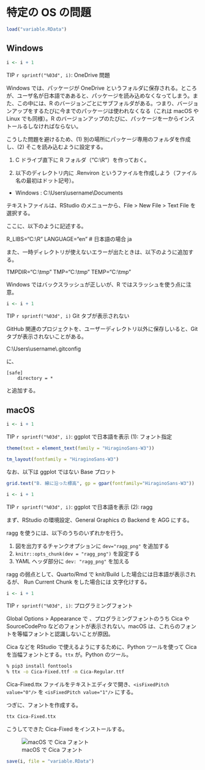 # 特定の OS の問題 {#os}

```r
load("variable.RData")
```

## Windows

::: callout-tip
```r
i <- i + 1
```

TIP `r sprintf("%03d", i)`: OneDrive 問題
:::

Windows では、パッケージが OneDrive というフォルダに保存される。ところが、ユーザ名が日本語でああると、パッケージを読み込めなくなってしまう。また、この中には、R のバージョンごとにサブフォルダがある。つまり、バージョンアップをするたびに今までのパッケージは使われなくなる（これは macOS や Linux でも同様）。R のバージョンアップのたびに、パッケージを一からインストールるしなければならない。

こうした問題を避けるため、(1) 別の場所にパッケージ専用のフォルダを作成し、(2) そこを読み込むように設定する。

(1) C ドライブ直下に R フォルダ（"C:\\R"）を作っておく。

(2) 以下のディレクトリ内に .Renviron というファイルを作成しよう（ファイル名の最初はドット記号）。

-   Windows : C:\\Users\\username\\Documents


テキストファイルは、RStudio のメニューから、File \> New File \> Text File を選択する。

ここに、以下のように記述する。

R_LIBS="C:\\R" 
LANGUAGE="en" \# 日本語の場合 ja

また、一時ディレクトリが使えないエラーが出たときは、以下のように追加する。

TMPDIR="C:\\tmp" 
TMP="C:\\tmp" 
TEMP="C:\\tmp"

Windows ではバックスラッシュが正しいが、R ではスラッシュを使う点に注意。

::: callout-tip
```r
i <- i + 1
```
TIP `r sprintf("%03d", i)` Git タブが表示されない
:::

GitHub 関連のプロジェクトを、ユーザーディレクトリ以外に保存しいると、Git タブが表示されないことがある。

C:\\Users\\username\\.gitconfig

に、

```
[safe]
    directory = *
```

と追加する。

## macOS

::: callout-tip
```r
i <- i + 1
```

TIP `r sprintf("%03d", i)`: ggplot で日本語を表示 (1): フォント指定
:::

```r
theme(text = element_text(family = "HiraginoSans-W3"))
```

```r
tm_layout(fontfamily = "HiraginoSans-W3")
```

なお、以下は ggplot ではない Base プロット

```r
grid.text("B. 線に沿った標高", gp = gpar(fontfamily="HiraginoSans-W3"))
```

::: callout-tip
```r
i <- i + 1
```
TIP `r sprintf("%03d", i)`: ggplot で日本語を表示 (2): ragg
:::

まず、RStudio の環境設定、General Graphics の Backend を AGG にする。

ragg を使うには、以下のうちのいずれかを行う。

1. 図を出力するチャンクオプションに `dev="ragg_png"` を追加する
2. `knitr::opts_chunk(dev = "ragg_png")` を設定する
3. YAML ヘッダ部分に `dev: "ragg_png"` を加える

ragg の弱点として、Quarto/Rmd で knit/Build した場合には日本語が表示されるが、 Run Current Chunk をした場合には 文字化けする。

::: calloしてしまいますut-tip
```r
i <- i + 1
```
TIP `r sprintf("%03d", i)`: プログラミングフォント
:::

Global Options > Appearance で 、プログラミングフォントのうち Cica や SourceCodePro などのフォントが表示されない。macOS は、これらのフォントを等幅フォントと認識しないことが原因。

Cica などを RStudio で使えるようにするために、Python ツールを使って Cica を当幅フォントとする。`ttx` が。Python のツール。

```bash
% pip3 install fonttools
% ttx -o Cica-Fixed.ttf -m Cica-Regular.ttf
```

Cica-Fixed.ttx ファイルをテキストエディタで開き、`<isFixedPitch value="0"/>` を `<isFixedPitch value="1"/>` にする。

つぎに、フォントを作成する。

```bash
ttx Cica-Fixed.ttx
```

こうしてできた Cica-Fixed をインストールする。

![macOS で Cica フォント](img/os_macos_programmingfont.png)

```r
save(i, file = "variable.RData")
```
